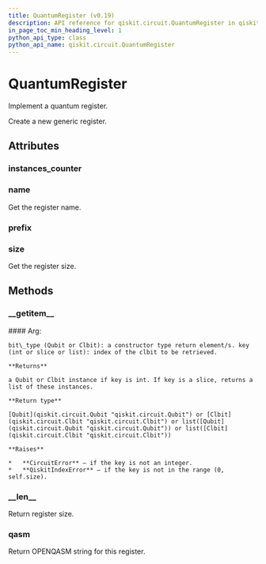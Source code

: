 ```yaml
---
title: QuantumRegister (v0.19)
description: API reference for qiskit.circuit.QuantumRegister in qiskit v0.19
in_page_toc_min_heading_level: 1
python_api_type: class
python_api_name: qiskit.circuit.QuantumRegister
---
```


# QuantumRegister

<Class id="qiskit.circuit.QuantumRegister" isDedicatedPage={true} github="https://github.com/qiskit/qiskit/tree/stable/0.14/qiskit/circuit/quantumregister.py" signature="QuantumRegister(size, name=None)" modifiers="class">
  Implement a quantum register.

  Create a new generic register.

  ## Attributes

  <span id="quantumregister-instances-counter" />

  ### instances\_counter

  <Attribute id="qiskit.circuit.QuantumRegister.instances_counter" attributeValue="count(0)" />

  <span id="quantumregister-name" />

  ### name

  <Attribute id="qiskit.circuit.QuantumRegister.name">
    Get the register name.
  </Attribute>

  <span id="quantumregister-prefix" />

  ### prefix

  <Attribute id="qiskit.circuit.QuantumRegister.prefix" attributeValue="'q'" />

  <span id="quantumregister-size" />

  ### size

  <Attribute id="qiskit.circuit.QuantumRegister.size">
    Get the register size.
  </Attribute>

  ## Methods

  <span id="quantumregister-getitem" />

  ### \_\_getitem\_\_

  <Function id="qiskit.circuit.QuantumRegister.__getitem__" signature="QuantumRegister.__getitem__(key)">
    #### Arg:

    bit\_type (Qubit or Clbit): a constructor type return element/s. key (int or slice or list): index of the clbit to be retrieved.

    **Returns**

    a Qubit or Clbit instance if key is int. If key is a slice, returns a list of these instances.

    **Return type**

    [Qubit](qiskit.circuit.Qubit "qiskit.circuit.Qubit") or [Clbit](qiskit.circuit.Clbit "qiskit.circuit.Clbit") or list([Qubit](qiskit.circuit.Qubit "qiskit.circuit.Qubit")) or list([Clbit](qiskit.circuit.Clbit "qiskit.circuit.Clbit"))

    **Raises**

    *   **CircuitError** – if the key is not an integer.
    *   **QiskitIndexError** – if the key is not in the range (0, self.size).
  </Function>

  <span id="quantumregister-len" />

  ### \_\_len\_\_

  <Function id="qiskit.circuit.QuantumRegister.__len__" signature="QuantumRegister.__len__()">
    Return register size.
  </Function>

  <span id="quantumregister-qasm" />

  ### qasm

  <Function id="qiskit.circuit.QuantumRegister.qasm" signature="QuantumRegister.qasm()">
    Return OPENQASM string for this register.
  </Function>
</Class>

